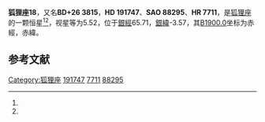 {{Starbox begin
| name = 狐狸座18
}}
{{Starbox observe
| epoch = [[J2000.0|J2000.0]]
| constell = [[狐狸座|狐狸座]]<ref name=SIMBAD>{{cite web
 | url=http://simbad.u-strasbg.fr/simbad/sim-id?Ident=HR+7711
 | title =Pulsating variable Star
 | publisher=Centre de Données astronomiques de Strasbourg
 | work=SIMBAD
 | accessdate=2012-07-13}}</ref><ref name=DATA>{{cite web
 | url=http://vizier.u-strasbg.fr/viz-bin/VizieR-5?-out.add=.&-source=5050&-corr=PK=HR&-out.max=9999&HR=7711
 | title =VizieR Detailed Page
 | accessdate=2012-07-13}}</ref>
| 星官 = 
| ra = {{RA|20|10|33.5}}<ref name=SIMBAD /><ref name=DATA />
| dec = {{DEC|+26|54|15}}<ref name=SIMBAD /><ref name=DATA />
| appmag_v = 5.52<ref name=SIMBAD /><ref name=DATA />
}}
{{Starbox character
| class = A3III<ref name=SIMBAD /><ref name=DATA />
| b-v = 0.08<ref name=SIMBAD /><ref name=DATA />
| u-b = 0.13<ref name=SIMBAD /><ref name=DATA />
| r-i = <ref name=SIMBAD /><ref name=DATA />
| variable = 
}}
{{Starbox astrometry
| radial_v = 0.13
| prop_mo_ra = -12
| parallax = 0.002
| p_error = 
}}
{{Starbox catalog
| names =BD+26 3815，[[SAO星表|SAO]] 88295，[[HD星表|HD]] 191747，[[HR星表|HR]] 7711}}
{{Starbox reference |Simbad=HR+7711}}
{{Starbox end}}

'''狐狸座18'''，又名'''BD+26 3815'''，'''HD 191747'''、'''SAO 88295'''、'''HR 7711'''，是[[狐狸座|狐狸座]]的一颗恒星<ref name=SIMBAD /><ref name=DATA />，视星等为5.52，位于[[銀道座標系|銀經]]65.71，[[銀道座標系|銀緯]]-3.57，其[[B1900.0|B1900.0]]坐标为赤經{{RA|20|6|23}}，赤緯{{DEC|+26|-3.57|28}}。

== 参考文献 ==
{{reflist}}

{{狐狸座恒星}}
{{星官|左旗|9|30}}

[[Category:狐狸座|Category:狐狸座]]
[[Category:HD和HDE天體|191747]]
[[Category:HR天體|7711]]
[[Category:SAO天體|88295]]


{{star-stub}}